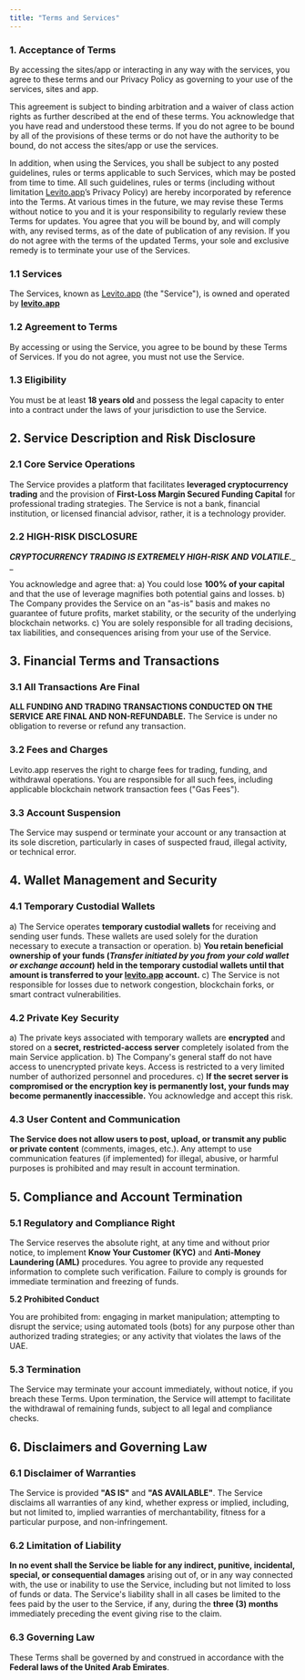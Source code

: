 ```yaml
---
title: "Terms and Services"
---
```


### 1. Acceptance of Terms

By accessing the sites/app or interacting in any way with the services, you agree to these terms and our Privacy Policy as governing to your use of the services, sites and app.

This agreement is subject to binding arbitration and a waiver of class action rights as further described at the end of these terms. You acknowledge that you have read and understood these terms. If you do not agree to be bound by all of the provisions of  these terms or do not have the authority to be bound, do not access the sites/app or use the services.

In addition, when using the Services, you shall be subject to any posted guidelines, rules or terms applicable to such Services, which may be posted from time to time. All such guidelines, rules or terms (including without limitation [Levito.app](http://Levito.app)’s Privacy Policy) are hereby incorporated by reference into the Terms. At various times in the future, we may revise these Terms without notice to you and it is your responsibility to regularly review these Terms for updates.  You agree that you will be bound by, and will comply with, any revised terms, as of the date of publication of any revision.  If you do not agree with the terms of the updated Terms, your sole and exclusive remedy is to terminate your use of the Services.

### **1.1 Services**

The Services, known as [Levito.app](http://Levito.app) (the "Service"), is owned and operated by [**levito.app**](http://levito.app)

### **1.2 Agreement to Terms**

By accessing or using the Service, you agree to be bound by these Terms of Services. If you do not agree, you must not use the Service.

### **1.3 Eligibility**

You must be at least **18 years old** and possess the legal capacity to enter into a contract under the laws of your jurisdiction to use the Service.

## **2. Service Description and Risk Disclosure**

### **2.1 Core Service Operations**

The Service provides a platform that facilitates **leveraged cryptocurrency trading** and the provision of **First-Loss Margin Secured Funding Capital** for professional trading strategies. The Service is not a bank, financial institution, or licensed financial advisor, rather, it is a technology provider.

### **2.2 HIGH-RISK DISCLOSURE**

**_CRYPTOCURRENCY TRADING IS EXTREMELY HIGH-RISK AND VOLATILE._**\_ \_

You acknowledge and agree that: a) You could lose **100% of your capital** and that the use of leverage magnifies both potential gains and losses. b) The Company provides the Service on an "as-is" basis and makes no guarantee of future profits, market stability, or the security of the underlying blockchain networks. c) You are solely responsible for all trading decisions, tax liabilities, and consequences arising from your use of the Service.

## **3. Financial Terms and Transactions**

### **3.1 All Transactions Are Final**

**ALL FUNDING AND TRADING TRANSACTIONS CONDUCTED ON THE SERVICE ARE FINAL AND NON-REFUNDABLE.** The Service is under no obligation to reverse or refund any transaction.

### **3.2 Fees and Charges**

Levito.app reserves the right to charge fees for trading, funding, and withdrawal operations. You are responsible for all such fees, including applicable blockchain network transaction fees ("Gas Fees").

### **3.3 Account Suspension**

The Service may suspend or terminate your account or any transaction at its sole discretion, particularly in cases of suspected fraud, illegal activity, or technical error.

## **4. Wallet Management and Security**

### **4.1 Temporary Custodial Wallets**

a) The Service operates **temporary custodial wallets** for receiving and sending user funds. These wallets are used solely for the duration necessary to execute a transaction or operation. b) **You retain beneficial ownership of your funds (_Transfer initiated by you from your cold wallet or exchange account_)** **held in the temporary custodial wallets until that amount is transferred to your **[**levito.app**](http://levito.app)** account.** c) The Service is not responsible for losses due to network congestion, blockchain forks, or smart contract vulnerabilities.

### **4.2 Private Key Security**

a) The private keys associated with temporary wallets are **encrypted** and stored on a **secret, restricted-access server** completely isolated from the main Service application. b) The Company's general staff do not have access to unencrypted private keys. Access is restricted to a very limited number of authorized personnel and procedures. c) **If the secret server is compromised or the encryption key is permanently lost, your funds may become permanently inaccessible.** You acknowledge and accept this risk.

### **4.3 User Content and Communication**

**The Service does not allow users to post, upload, or transmit any public or private content** (comments, images, etc.). Any attempt to use communication features (if implemented) for illegal, abusive, or harmful purposes is prohibited and may result in account termination.

## **5. Compliance and Account Termination**

### **5.1 Regulatory and Compliance Right**

The Service reserves the absolute right, at any time and without prior notice, to implement **Know Your Customer (KYC)** and **Anti-Money Laundering (AML)** procedures. You agree to provide any requested information to complete such verification. Failure to comply is grounds for immediate termination and freezing of funds.

**5.2 Prohibited Conduct**

You are prohibited from: engaging in market manipulation; attempting to disrupt the service; using automated tools (bots) for any purpose other than authorized trading strategies; or any activity that violates the laws of the UAE.

### **5.3 Termination**

The Service may terminate your account immediately, without notice, if you breach these Terms. Upon termination, the Service will attempt to facilitate the withdrawal of remaining funds, subject to all legal and compliance checks.

## **6. Disclaimers and Governing Law**

### **6.1 Disclaimer of Warranties**

The Service is provided **"AS IS"** and **"AS AVAILABLE"**. The Service disclaims all warranties of any kind, whether express or implied, including, but not limited to, implied warranties of merchantability, fitness for a particular purpose, and non-infringement.

### **6.2 Limitation of Liability**

**In no event shall the Service be liable for any indirect, punitive, incidental, special, or consequential damages** arising out of, or in any way connected with, the use or inability to use the Service, including but not limited to loss of funds or data. The Service's liability shall in all cases be limited to the fees paid by the user to the Service, if any, during the **three (3) months** immediately preceding the event giving rise to the claim.

### **6.3 Governing Law**

These Terms shall be governed by and construed in accordance with the **Federal laws of the United Arab Emirates**.